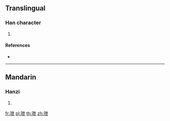 ==Translingual==

===Han character===
{{Han char|rn=96|rad=玉|as=05|sn=9|four=14117|canj=MGPT}}

# {{defn|Han|sort=玉05}}

====References====
* {{Han ref|kx=0728.260|dkj=20891|dj=1140.220|hdz=21105.160|uh=73B4|ud=29620|bh=CFCE|bd=53198}}

----

==Mandarin==

===Hanzi===
{{cmn-hanzi|pin=[[yì]] ([[yi4]])|wg=i<sup>4</sup>}}

# {{defn|lang=cmn|sort=玉05}}

[[fr:玴]]
[[pl:玴]]
[[th:玴]]
[[zh:玴]]